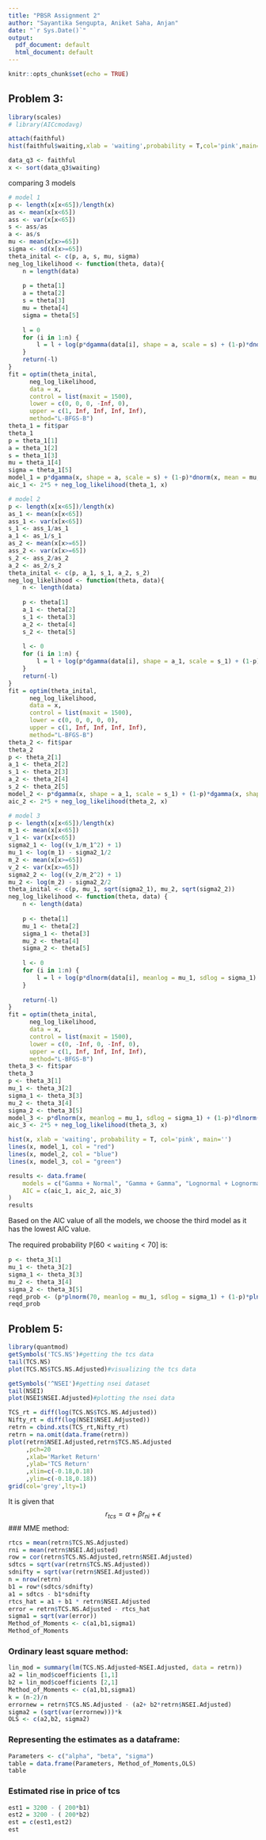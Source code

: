 ---
title: "PBSR Assignment 2"
author: "Sayantika Sengupta, Aniket Saha, Anjan"
date: "`r Sys.Date()`"
output:
  pdf_document: default
  html_document: default
---

```{r setup, include=FALSE}
knitr::opts_chunk$set(echo = TRUE)
```

## Problem 3:

```{r}
library(scales)
# library(AICcmodavg)
```

```{r}
attach(faithful)
hist(faithful$waiting,xlab = 'waiting',probability = T,col='pink',main='')

```

```{r}
data_q3 <- faithful 
x <- sort(data_q3$waiting)
```

comparing 3 models

```{r}
# model 1
p <- length(x[x<65])/length(x)
as <- mean(x[x<65])
ass <- var(x[x<65])
s <- ass/as
a <- as/s
mu <- mean(x[x>=65])
sigma <- sd(x[x>=65])
theta_inital <- c(p, a, s, mu, sigma)
neg_log_likelihood <- function(theta, data){
    n = length(data)
    
    p = theta[1]
    a = theta[2]
    s = theta[3]
    mu = theta[4]
    sigma = theta[5]
    
    l = 0
    for (i in 1:n) {
        l = l + log(p*dgamma(data[i], shape = a, scale = s) + (1-p)*dnorm(data[i], mean = mu, sd = sigma))
    }
    return(-l)
}
fit = optim(theta_inital,
      neg_log_likelihood,
      data = x,
      control = list(maxit = 1500),
      lower = c(0, 0, 0, -Inf, 0),
      upper = c(1, Inf, Inf, Inf, Inf),
      method="L-BFGS-B")
theta_1 = fit$par
theta_1
p = theta_1[1]
a = theta_1[2]
s = theta_1[3]
mu = theta_1[4]
sigma = theta_1[5]
model_1 = p*dgamma(x, shape = a, scale = s) + (1-p)*dnorm(x, mean = mu, sd = sigma)
aic_1 <- 2*5 + neg_log_likelihood(theta_1, x)

```

```{r}
# model 2
p <- length(x[x<65])/length(x)
as_1 <- mean(x[x<65])
ass_1 <- var(x[x<65])
s_1 <- ass_1/as_1
a_1 <- as_1/s_1
as_2 <- mean(x[x>=65])
ass_2 <- var(x[x>=65])
s_2 <- ass_2/as_2
a_2 <- as_2/s_2
theta_inital <- c(p, a_1, s_1, a_2, s_2)
neg_log_likelihood <- function(theta, data){
    n <- length(data)
    
    p <- theta[1]
    a_1 <- theta[2]
    s_1 <- theta[3]
    a_2 <- theta[4]
    s_2 <- theta[5]
    
    l <- 0
    for (i in 1:n) {
        l = l + log(p*dgamma(data[i], shape = a_1, scale = s_1) + (1-p)*dgamma(data[i], shape = a_2, scale = s_2))
    }
    return(-l)
}
fit = optim(theta_inital,
      neg_log_likelihood,
      data = x,
      control = list(maxit = 1500),
      lower = c(0, 0, 0, 0, 0),
      upper = c(1, Inf, Inf, Inf, Inf),
      method="L-BFGS-B")
theta_2 <- fit$par
theta_2
p <- theta_2[1]
a_1 <- theta_2[2]
s_1 <- theta_2[3]
a_2 <- theta_2[4]
s_2 <- theta_2[5]
model_2 <- p*dgamma(x, shape = a_1, scale = s_1) + (1-p)*dgamma(x, shape = a_2, scale = s_2)
aic_2 <- 2*5 + neg_log_likelihood(theta_2, x)

```

```{r}
# model 3
p <- length(x[x<65])/length(x)
m_1 <- mean(x[x<65])
v_1 <- var(x[x<65])
sigma2_1 <- log((v_1/m_1^2) + 1)
mu_1 <- log(m_1) - sigma2_1/2
m_2 <- mean(x[x>=65])
v_2 <- var(x[x>=65])
sigma2_2 <- log((v_2/m_2^2) + 1)
mu_2 <- log(m_2) - sigma2_2/2
theta_inital <- c(p, mu_1, sqrt(sigma2_1), mu_2, sqrt(sigma2_2))
neg_log_likelihood <- function(theta, data) {
    n <- length(data)
    
    p <- theta[1]
    mu_1 <- theta[2]
    sigma_1 <- theta[3]
    mu_2 <- theta[4]
    sigma_2 <- theta[5]
    
    l <- 0
    for (i in 1:n) {
        l = l + log(p*dlnorm(data[i], meanlog = mu_1, sdlog = sigma_1) + (1-p)*dlnorm(data[i], meanlog = mu_2, sdlog = sigma_2))
    }
    
    return(-l)
}
fit = optim(theta_inital,
      neg_log_likelihood,
      data = x,
      control = list(maxit = 1500),
      lower = c(0, -Inf, 0, -Inf, 0),
      upper = c(1, Inf, Inf, Inf, Inf),
      method="L-BFGS-B")
theta_3 <- fit$par
theta_3
p <- theta_3[1]
mu_1 <- theta_3[2]
sigma_1 <- theta_3[3]
mu_2 <- theta_3[4]
sigma_2 <- theta_3[5]
model_3 <- p*dlnorm(x, meanlog = mu_1, sdlog = sigma_1) + (1-p)*dlnorm(x, meanlog = mu_2, sdlog = sigma_2)
aic_3 <- 2*5 + neg_log_likelihood(theta_3, x)
```

```{r}
hist(x, xlab = 'waiting', probability = T, col='pink', main='')
lines(x, model_1, col = "red")
lines(x, model_2, col = "blue")
lines(x, model_3, col = "green")
```

```{r}
results <- data.frame(
    models = c("Gamma + Normal", "Gamma + Gamma", "Lognormal + Lognormal"),
    AIC = c(aic_1, aic_2, aic_3)
)
results
```

Based on the AIC value of all the models, we choose the third model as it has the lowest AIC value.

The required probability $\mathbb{P}[60<\texttt{waiting}<70]$ is:
```{r}
p <- theta_3[1]
mu_1 <- theta_3[2]
sigma_1 <- theta_3[3]
mu_2 <- theta_3[4]
sigma_2 <- theta_3[5]
reqd_prob <- (p*plnorm(70, meanlog = mu_1, sdlog = sigma_1) + (1-p)*plnorm(70, meanlog = mu_2, sdlog = sigma_2)) - (p*plnorm(60, meanlog = mu_1, sdlog = sigma_1) + (1-p)*plnorm(60, meanlog = mu_2, sdlog = sigma_2))
reqd_prob
```


## Problem 5:

```{r,warning=FALSE,message=FALSE}
library(quantmod)
getSymbols('TCS.NS')#getting the tcs data
tail(TCS.NS)
plot(TCS.NS$TCS.NS.Adjusted)#visualizing the tcs data
```
```{r,warning=FALSE,message=FALSE}
getSymbols('^NSEI')#getting nsei dataset
tail(NSEI)
plot(NSEI$NSEI.Adjusted)#plotting the nsei data
```
```{r,warning=FALSE,message=FALSE}
TCS_rt = diff(log(TCS.NS$TCS.NS.Adjusted))
Nifty_rt = diff(log(NSEI$NSEI.Adjusted))
retrn = cbind.xts(TCS_rt,Nifty_rt)
retrn = na.omit(data.frame(retrn))
plot(retrn$NSEI.Adjusted,retrn$TCS.NS.Adjusted
     ,pch=20
     ,xlab='Market Return'
     ,ylab='TCS Return'
     ,xlim=c(-0.18,0.18)
     ,ylim=c(-0.18,0.18))
grid(col='grey',lty=1)
```
It is given that 
$$
r_{tcs} = \alpha + \beta r_{ni} + \epsilon
$$
### MME method:
```{r,warning=FALSE,message=FALSE}
rtcs = mean(retrn$TCS.NS.Adjusted)
rni = mean(retrn$NSEI.Adjusted)
row = cor(retrn$TCS.NS.Adjusted,retrn$NSEI.Adjusted)
sdtcs = sqrt(var(retrn$TCS.NS.Adjusted))
sdnifty = sqrt(var(retrn$NSEI.Adjusted))
n = nrow(retrn)
b1 = row*(sdtcs/sdnifty)
a1 = sdtcs - b1*sdnifty
rtcs_hat = a1 + b1 * retrn$NSEI.Adjusted
error = retrn$TCS.NS.Adjusted - rtcs_hat
sigma1 = sqrt(var(error))
Method_of_Moments <- c(a1,b1,sigma1)
Method_of_Moments
```

### Ordinary least square method:

```{r,warning=FALSE,message=FALSE}
lin_mod = summary(lm(TCS.NS.Adjusted~NSEI.Adjusted, data = retrn))
a2 = lin_mod$coefficients [1,1]
b2 = lin_mod$coefficients [2,1]
Method_of_Moments <- c(a1,b1,sigma1)
k = (n-2)/n
errornew = retrn$TCS.NS.Adjusted - (a2+ b2*retrn$NSEI.Adjusted)
sigma2 = (sqrt(var(errornew)))*k
OLS <- c(a2,b2, sigma2)
```

### Representing the estimates as a dataframe:

```{r}
Parameters <- c("alpha", "beta", "sigma")
table = data.frame(Parameters, Method_of_Moments,OLS)
table
```

### Estimated rise in price of tcs

```{r}
est1 = 3200 - ( 200*b1)
est2 = 3200 - ( 200*b2)
est = c(est1,est2)
est
```









